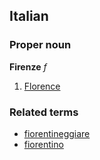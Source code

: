 ==Italian==
===Proper noun===
'''Firenze''' ''f''

# [[Florence]]

===Related terms===
*[[fiorentineggiare]]
*[[fiorentino]]